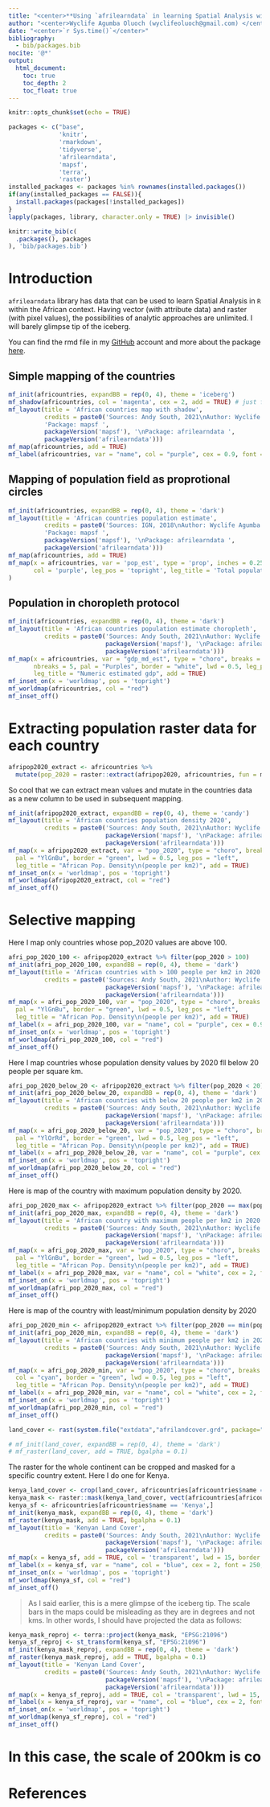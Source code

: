 ```yaml
---
title: "<center>**Using `afrilearndata` in learning Spatial Analysis with R**</center>"
author: "<center>Wyclife Agumba Oluoch (wyclifeoluoch@gmail.com) </center>"
date: "<center>`r Sys.time()`</center>"
bibliography: 
  - bib/packages.bib
nocite: '@*'
output: 
  html_document:
    toc: true
    toc_depth: 2
    toc_float: true
---
```


```r
knitr::opts_chunk$set(echo = TRUE)
```

```r
packages <- c("base",
              'knitr',
              'rmarkdown',
              'tidyverse',
              'afrilearndata',
              'mapsf',
              'terra',
              'raster')
installed_packages <- packages %in% rownames(installed.packages())
if(any(installed_packages == FALSE)){
  install.packages(packages[!installed_packages])
}
lapply(packages, library, character.only = TRUE) |> invisible()
```

```r
knitr::write_bib(c(
  .packages(), packages
), 'bib/packages.bib')
```

# Introduction

`afrilearndata` library has data that can be used to learn Spatial Analysis in `R` within the African context. Having vector (with attribute data) and raster (with pixel values), the possibilities of analytic approaches are unlimited. I will barely glimpse tip of the iceberg.

You can find the rmd file in my [GitHub](https://github.com/Wycology/afrilearn_data/blob/main/afrilearn_data.Rmd) account and more about the package [here](https://github.com/afrimapr/afrilearndata).

## Simple mapping of the countries

```r
mf_init(africountries, expandBB = rep(0, 4), theme = 'iceberg')
mf_shadow(africountries, col = 'magenta', cex = 2, add = TRUE) # just for aesthetic
mf_layout(title = 'African countries map with shadow',
          credits = paste0('Sources: Andy South, 2021\nAuthor: Wyclife Agumba Oluoch\n',
          'Package: mapsf ',
          packageVersion('mapsf'), '\nPackage: afrilearndata ', 
          packageVersion('afrilearndata')))
mf_map(africountries, add = TRUE)
mf_label(africountries, var = "name", col = "purple", cex = 0.9, font = 250, bg = "white", r = 0.4, overlap = FALSE, lines = TRUE)
```

## Mapping of population field as proprotional circles

```r
mf_init(africountries, expandBB = rep(0, 4), theme = 'dark')
mf_layout(title = 'African countries population estimate',
          credits = paste0('Sources: IGN, 2018\nAuthor: Wyclife Agumba Oluoch\n',
          'Package: mapsf ',
          packageVersion('mapsf'), '\nPackage: afrilearndata ',
          packageVersion('afrilearndata')))
mf_map(africountries, add = TRUE)
mf_map(x = africountries, var = 'pop_est', type = 'prop', inches = 0.25, 
       col = 'purple', leg_pos = 'topright', leg_title = 'Total population estimate'
)
```

## Population in choropleth protocol

```r
mf_init(africountries, expandBB = rep(0, 4), theme = 'dark')
mf_layout(title = 'African countries population estimate choropleth',
          credits = paste0('Sources: Andy South, 2021\nAuthor: Wyclife Agumba Oluoch\n', 'Package: mapsf ',
                           packageVersion('mapsf'), '\nPackage: afrilearndata ',
                           packageVersion('afrilearndata')))
mf_map(x = africountries, var = "gdp_md_est", type = "choro", breaks = "geom", 
       nbreaks = 5, pal = "Purples", border = "white", lwd = 0.5, leg_pos = "left",
       leg_title = "Numeric estimated gdp", add = TRUE)
mf_inset_on(x = 'worldmap', pos = 'topright')
mf_worldmap(africountries, col = "red")
mf_inset_off()
```

# Extracting population raster data for each country

```r
afripop2020_extract <- africountries %>% 
  mutate(pop_2020 = raster::extract(afripop2020, africountries, fun = mean, na.rm = TRUE))
```

So cool that we can extract mean values and mutate in the countries data as a new column to be used in subsequent mapping.

```r
mf_init(afripop2020_extract, expandBB = rep(0, 4), theme = 'candy')
mf_layout(title = 'African countries population density 2020',
          credits = paste0('Sources: Andy South, 2021\nAuthor: Wyclife Agumba Oluoch\n', 'Package: mapsf ',
                           packageVersion('mapsf'), '\nPackage: afrilearndata ',
                           packageVersion('afrilearndata')))
mf_map(x = afripop2020_extract, var = "pop_2020", type = "choro", breaks = "geom", nbreaks = 5,
  pal = "YlGnBu", border = "green", lwd = 0.5, leg_pos = "left", 
  leg_title = "African Pop. Density\n(people per km2)", add = TRUE)
mf_inset_on(x = 'worldmap', pos = 'topright')
mf_worldmap(afripop2020_extract, col = "red")
mf_inset_off()
```

# Selective mapping

Here I map only countries whose pop_2020 values are above 100.

```r
afri_pop_2020_100 <- afripop2020_extract %>% filter(pop_2020 > 100)
mf_init(afri_pop_2020_100, expandBB = rep(0, 4), theme = 'dark')
mf_layout(title = 'African countries with > 100 people per km2 in 2020',
          credits = paste0('Sources: Andy South, 2021\nAuthor: Wyclife Agumba Oluoch\n', 'Package: mapsf ',
                           packageVersion('mapsf'), '\nPackage: afrilearndata ',
                           packageVersion('afrilearndata')))
mf_map(x = afri_pop_2020_100, var = "pop_2020", type = "choro", breaks = "geom", nbreaks = 5,
  pal = "YlGnBu", border = "green", lwd = 0.5, leg_pos = "left", 
  leg_title = "African Pop. Density\n(people per km2)", add = TRUE)
mf_label(x = afri_pop_2020_100, var = "name", col = "purple", cex = 0.9, font = 250, bg = "white", r = 0.4, overlap = FALSE, lines = FALSE)
mf_inset_on(x = 'worldmap', pos = 'topright')
mf_worldmap(afri_pop_2020_100, col = "red")
mf_inset_off()
```

Here I map countries whose population density values by 2020 fll below 20 people per square km.

```r
afri_pop_2020_below_20 <- afripop2020_extract %>% filter(pop_2020 < 20)
mf_init(afri_pop_2020_below_20, expandBB = rep(0, 4), theme = 'dark')
mf_layout(title = 'African countries with below 20 people per km2 in 2020',
          credits = paste0('Sources: Andy South, 2021\nAuthor: Wyclife Agumba Oluoch\n', 'Package: mapsf ',
                           packageVersion('mapsf'), '\nPackage: afrilearndata ',
                           packageVersion('afrilearndata')))
mf_map(x = afri_pop_2020_below_20, var = "pop_2020", type = "choro", breaks = "geom", nbreaks = 5,
  pal = "YlOrRd", border = "green", lwd = 0.5, leg_pos = "left", 
  leg_title = "African Pop. Density\n(people per km2)", add = TRUE)
mf_label(x = afri_pop_2020_below_20, var = "name", col = "purple", cex = 0.9, font = 250, bg = "white", r = 0.4, overlap = FALSE, lines = FALSE)
mf_inset_on(x = 'worldmap', pos = 'topright')
mf_worldmap(afri_pop_2020_below_20, col = "red")
mf_inset_off()
```

Here is map of the country with maximum population density by 2020.

```r
afri_pop_2020_max <- afripop2020_extract %>% filter(pop_2020 == max(pop_2020, na.rm = TRUE))
mf_init(afri_pop_2020_max, expandBB = rep(0, 4), theme = 'dark')
mf_layout(title = 'African country with maximum people per km2 in 2020',
          credits = paste0('Sources: Andy South, 2021\nAuthor: Wyclife Agumba Oluoch\n', 'Package: mapsf ',
                           packageVersion('mapsf'), '\nPackage: afrilearndata ',
                           packageVersion('afrilearndata')))
mf_map(x = afri_pop_2020_max, var = "pop_2020", type = "choro", breaks = "geom", nbreaks = 1,
  pal = "YlGnBu", border = "green", lwd = 0.5, leg_pos = "left", 
  leg_title = "African Pop. Density\n(people per km2)", add = TRUE)
mf_label(x = afri_pop_2020_max, var = "name", col = "white", cex = 2, font = 250, bg = "white", r = 0.4, overlap = FALSE, lines = FALSE)
mf_inset_on(x = 'worldmap', pos = 'topright')
mf_worldmap(afri_pop_2020_max, col = "red")
mf_inset_off()
```

Here is map of the country with least/minimum population density by 2020

```r
afri_pop_2020_min <- afripop2020_extract %>% filter(pop_2020 == min(pop_2020, na.rm = TRUE))
mf_init(afri_pop_2020_min, expandBB = rep(0, 4), theme = 'dark')
mf_layout(title = 'African countries with minimum people per km2 in 2020',
          credits = paste0('Sources: Andy South, 2021\nAuthor: Wyclife Agumba Oluoch\n', 'Package: mapsf ',
                           packageVersion('mapsf'), '\nPackage: afrilearndata ',
                           packageVersion('afrilearndata')))
mf_map(x = afri_pop_2020_min, var = "pop_2020", type = "choro", breaks = "geom", nbreaks = 1,
  col = "cyan", border = "green", lwd = 0.5, leg_pos = "left", 
  leg_title = "African Pop. Density\n(people per km2)", add = TRUE)
mf_label(x = afri_pop_2020_min, var = "name", col = "white", cex = 2, font = 250, bg = "white", r = 0.4, overlap = FALSE, lines = FALSE)
mf_inset_on(x = 'worldmap', pos = 'topright')
mf_worldmap(afri_pop_2020_min, col = "red")
mf_inset_off()
```

```r
land_cover <- rast(system.file("extdata","afrilandcover.grd", package="afrilearndata", mustWork = TRUE))

```


```r
# mf_init(land_cover, expandBB = rep(0, 4), theme = 'dark')
# mf_raster(land_cover, add = TRUE, bgalpha = 0.1)
```


The raster for the whole continent can be cropped and masked for a specific country extent. Here I do one for Kenya.

```r
kenya_land_cover <- crop(land_cover, africountries[africountries$name == 'Kenya',])
kenya_mask <- raster::mask(kenya_land_cover, vect(africountries[africountries$name == 'Kenya',]))
kenya_sf <- africountries[africountries$name == 'Kenya',]
mf_init(kenya_mask, expandBB = rep(0, 4), theme = 'dark')
mf_raster(kenya_mask, add = TRUE, bgalpha = 0.1)
mf_layout(title = 'Kenyan Land Cover',
          credits = paste0('Sources: Andy South, 2021\nAuthor: Wyclife Agumba Oluoch\n', 'Package: mapsf ',
                           packageVersion('mapsf'), '\nPackage: afrilearndata ',
                           packageVersion('afrilearndata')))
mf_map(x = kenya_sf, add = TRUE, col = 'transparent', lwd = 15, border = 'purple')
mf_label(x = kenya_sf, var = "name", col = "blue", cex = 2, font = 250, bg = "white", r = 0.4, overlap = FALSE, lines = FALSE)
mf_inset_on(x = 'worldmap', pos = 'topright')
mf_worldmap(kenya_sf, col = "red")
mf_inset_off()
```

> As I said earlier, this is a mere glimpse of the iceberg tip. The scale bars in the maps could be misleading as they are in degrees and not kms. In other words, I should have projected the data as follows:

```r
kenya_mask_reproj <- terra::project(kenya_mask, "EPSG:21096")
kenya_sf_reproj <- st_transform(kenya_sf, "EPSG:21096")
mf_init(kenya_mask_reproj, expandBB = rep(0, 4), theme = 'dark')
mf_raster(kenya_mask_reproj, add = TRUE, bgalpha = 0.1)
mf_layout(title = 'Kenyan Land Cover',
          credits = paste0('Sources: Andy South, 2021\nAuthor: Wyclife Agumba Oluoch\n', 'Package: mapsf ',
                           packageVersion('mapsf'), '\nPackage: afrilearndata ',
                           packageVersion('afrilearndata')))
mf_map(x = kenya_sf_reproj, add = TRUE, col = 'transparent', lwd = 15, border = 'purple')
mf_label(x = kenya_sf_reproj, var = "name", col = "blue", cex = 2, font = 250, bg = "white", r = 0.4, overlap = FALSE, lines = FALSE)
mf_inset_on(x = 'worldmap', pos = 'topright')
mf_worldmap(kenya_sf_reproj, col = "red")
mf_inset_off()
```

# In this case, the scale of 200km is co

# References
